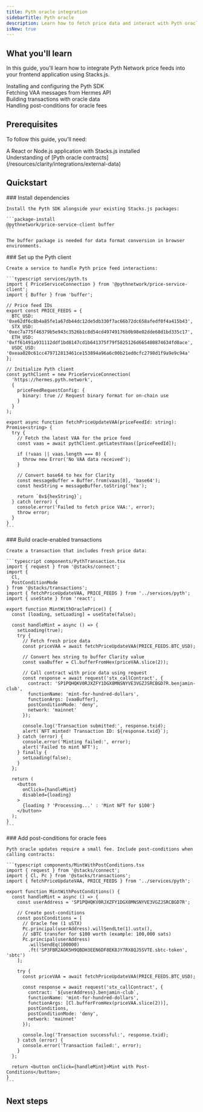 ```yaml
---
title: Pyth oracle integration
sidebarTitle: Pyth oracle
description: Learn how to fetch price data and interact with Pyth oracle contracts using Stacks.js.
isNew: true
---
```



## What you'll learn

In this guide, you'll learn how to integrate Pyth Network price feeds into your frontend application using Stacks.js.

<div className="space-y-3 my-6">
  <div className="flex items-start gap-3">
    <ArrowRight className="h-4 w-4 text-brand-orange mt-1.5 flex-shrink-0" />
    <span>Installing and configuring the Pyth SDK</span>
  </div>
  <div className="flex items-start gap-3">
    <ArrowRight className="h-4 w-4 text-brand-orange mt-1.5 flex-shrink-0" />
    <span>Fetching VAA messages from Hermes API</span>
  </div>
  <div className="flex items-start gap-3">
    <ArrowRight className="h-4 w-4 text-brand-orange mt-1.5 flex-shrink-0" />
    <span>Building transactions with oracle data</span>
  </div>
  <div className="flex items-start gap-3">
    <ArrowRight className="h-4 w-4 text-brand-orange mt-1.5 flex-shrink-0" />
    <span>Handling post-conditions for oracle fees</span>
  </div>
</div>

## Prerequisites

To follow this guide, you'll need:

<div className="space-y-3 my-6">
  <div className="flex items-start gap-3">
    <div className="h-4 w-4 mt-1.5 flex-shrink-0 rounded border-2 border-brand-orange bg-brand-orange flex items-center justify-center">
      <Check className="h-3 w-3 text-white" />
    </div>
    <span>A React or Node.js application with Stacks.js installed</span>
  </div>
  <div className="flex items-start gap-3">
    <div className="h-4 w-4 mt-1.5 flex-shrink-0 rounded border-2 border-brand-orange bg-brand-orange flex items-center justify-center">
      <Check className="h-3 w-3 text-white" />
    </div>
    <span>Understanding of [Pyth oracle contracts](/resources/clarity/integrations/external-data)</span>
  </div>
</div>

## Quickstart

<Steps>
  <Step>
    ### Install dependencies
    
    Install the Pyth SDK alongside your existing Stacks.js packages:

    ```package-install
    @pythnetwork/price-service-client buffer
    ```

    The buffer package is needed for data format conversion in browser environments.
  </Step>

  <Step>
    ### Set up the Pyth client
    
    Create a service to handle Pyth price feed interactions:

    ```typescript services/pyth.ts
    import { PriceServiceConnection } from '@pythnetwork/price-service-client';
    import { Buffer } from 'buffer';

    // Price feed IDs
    export const PRICE_FEEDS = {
      BTC_USD: '0xe62df6c8b4a85fe1a67db44dc12de5db330f7ac66b72dc658afedf0f4a415b43',
      STX_USD: '0xec7a775f46379b5e943c3526b1c8d54cd49749176b0b98e02dde68d1bd335c17',
      ETH_USD: '0xff61491a931112ddf1bd8147cd1b641375f79f5825126d665480874634fd0ace',
      USDC_USD: '0xeaa020c61cc479712813461ce153894a96a6c00b21ed0cfc2798d1f9a9e9c94a'
    };

    // Initialize Pyth client
    const pythClient = new PriceServiceConnection(
      'https://hermes.pyth.network',
      {
        priceFeedRequestConfig: {
          binary: true // Request binary format for on-chain use
        }
      }
    );

    export async function fetchPriceUpdateVAA(priceFeedId: string): Promise<string> {
      try {
        // Fetch the latest VAA for the price feed
        const vaas = await pythClient.getLatestVaas([priceFeedId]);
        
        if (!vaas || vaas.length === 0) {
          throw new Error('No VAA data received');
        }

        // Convert base64 to hex for Clarity
        const messageBuffer = Buffer.from(vaas[0], 'base64');
        const hexString = messageBuffer.toString('hex');
        
        return `0x${hexString}`;
      } catch (error) {
        console.error('Failed to fetch price VAA:', error);
        throw error;
      }
    }
    ```
  </Step>

  <Step>
    ### Build oracle-enabled transactions
    
    Create a transaction that includes fresh price data:

    ```typescript components/PythTransaction.tsx
    import { request } from '@stacks/connect';
    import { 
      Cl,
      PostConditionMode 
    } from '@stacks/transactions';
    import { fetchPriceUpdateVAA, PRICE_FEEDS } from '../services/pyth';
    import { useState } from 'react';

    export function MintWithOraclePrice() {
      const [loading, setLoading] = useState(false);

      const handleMint = async () => {
        setLoading(true);
        try {
          // Fetch fresh price data
          const priceVAA = await fetchPriceUpdateVAA(PRICE_FEEDS.BTC_USD);
          
          // Convert hex string to buffer Clarity value
          const vaaBuffer = Cl.bufferFromHex(priceVAA.slice(2));

          // Call contract with price data using request
          const response = await request('stx_callContract', {
            contract: 'SP1PQHQKV0RJXZFY1DGX8MNSNYVE3VGZJSRCBGD7R.benjamin-club',
            functionName: 'mint-for-hundred-dollars',
            functionArgs: [vaaBuffer],
            postConditionMode: 'deny',
            network: 'mainnet'
          });

          console.log('Transaction submitted:', response.txid);
          alert(`NFT minted! Transaction ID: ${response.txid}`);
        } catch (error) {
          console.error('Minting failed:', error);
          alert('Failed to mint NFT');
        } finally {
          setLoading(false);
        }
      };

      return (
        <button 
          onClick={handleMint}
          disabled={loading}
        >
          {loading ? 'Processing...' : 'Mint NFT for $100'}
        </button>
      );
    }
    ```
  </Step>

  <Step>
    ### Add post-conditions for oracle fees
    
    Pyth oracle updates require a small fee. Include post-conditions when calling contracts:

    ```typescript components/MintWithPostConditions.tsx
    import { request } from '@stacks/connect';
    import { Cl, Pc } from '@stacks/transactions';
    import { fetchPriceUpdateVAA, PRICE_FEEDS } from '../services/pyth';

    export function MintWithPostConditions() {
      const handleMint = async () => {
        const userAddress = 'SP1PQHQKV0RJXZFY1DGX8MNSNYVE3VGZJSRCBGD7R';
        
        // Create post-conditions
        const postConditions = [
          // Oracle fee (1 uSTX)
          Pc.principal(userAddress).willSendLte(1).ustx(),
          // sBTC transfer for $100 worth (example: 100,000 sats)
          Pc.principal(userAddress)
            .willSendEq(100000)
            .ft('SP3FBR2AGK5H9QBDH3EEN6DF8EK8JY7RX8QJ5SVTE.sbtc-token', 'sbtc')
        ];

        try {
          const priceVAA = await fetchPriceUpdateVAA(PRICE_FEEDS.BTC_USD);
          
          const response = await request('stx_callContract', {
            contract: `${userAddress}.benjamin-club`,
            functionName: 'mint-for-hundred-dollars',
            functionArgs: [Cl.bufferFromHex(priceVAA.slice(2))],
            postConditions,
            postConditionMode: 'deny',
            network: 'mainnet'
          });

          console.log('Transaction successful:', response.txid);
        } catch (error) {
          console.error('Transaction failed:', error);
        }
      };

      return <button onClick={handleMint}>Mint with Post-Conditions</button>;
    }
    ```
  </Step>
</Steps>

## Next steps

<Cards>
  <NextCard
    href="/resources/clarity/integrations/external-data"
    title="Clarity contracts"
    description="Learn how to integrate Pyth oracle with Clarity contracts."
  />
  <NextCard
    href="/tools/clarinet/integrations/pyth-oracle-integration"
    title="Testing with Clarinet"
    description="Learn how to test Pyth oracle integration with Clarinet."
  />
</Cards>